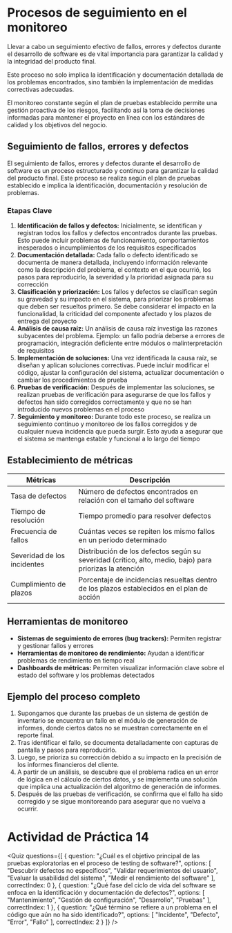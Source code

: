 
# Procesos de seguimiento en el monitoreo

Llevar a cabo un seguimiento efectivo de fallos, errores y defectos durante el desarrollo de software es de vital importancia para garantizar la calidad y la integridad del producto final. 

Este proceso no solo implica la identificación y documentación detallada de los problemas encontrados, sino también la implementación de medidas correctivas adecuadas. 

El monitoreo constante según el plan de pruebas establecido permite una gestión proactiva de los riesgos, facilitando así la toma de decisiones informadas para mantener el proyecto en línea con los estándares de calidad y los objetivos del negocio.

## Seguimiento de fallos, errores y defectos
El seguimiento de fallos, errores y defectos durante el desarrollo de software es un proceso estructurado y continuo para garantizar la calidad del producto final. Este proceso se realiza según el plan de pruebas establecido e implica la identificación, documentación y resolución de problemas.

### Etapas Clave

1. **Identificación de fallos y defectos:** Inicialmente, se identifican y registran todos los fallos y defectos encontrados durante las pruebas. Esto puede incluir problemas de funcionamiento, comportamientos inesperados o incumplimientos de los requisitos especificados
2. **Documentación detallada:** Cada fallo o defecto identificado se documenta de manera detallada, incluyendo información relevante como la descripción del problema, el contexto en el que ocurrió, los pasos para reproducirlo, la severidad y la prioridad asignada para su corrección
3. **Clasificación y priorización:** Los fallos y defectos se clasifican según su gravedad y su impacto en el sistema, para priorizar los problemas que deben ser resueltos primero. Se debe considerar el impacto en la funcionalidad, la criticidad del componente afectado y los plazos de entrega del proyecto
4. **Análisis de causa raíz:** Un análisis de causa raíz investiga las razones subyacentes del problema. Ejemplo: un fallo podría deberse a errores de programación, integración deficiente entre módulos o malinterpretación de requisitos
5. **Implementación de soluciones:** Una vez identificada la causa raíz, se diseñan y aplican soluciones correctivas. Puede incluir modificar el código, ajustar la configuración del sistema, actualizar documentación o cambiar los procedimientos de prueba
6. **Pruebas de verificación:** Después de implementar las soluciones, se realizan pruebas de verificación para asegurarse de que los fallos y defectos han sido corregidos correctamente y que no se han introducido nuevos problemas en el proceso
7. **Seguimiento y monitoreo:** Durante todo este proceso, se realiza un seguimiento continuo y monitoreo de los fallos corregidos y de cualquier nueva incidencia que pueda surgir. Esto ayuda a asegurar que el sistema se mantenga estable y funcional a lo largo del tiempo

## Establecimiento de métricas

|Métricas|Descripción|
|---|---|
|Tasa de defectos|Número de defectos encontrados en relación con el tamaño del software|
|Tiempo de resolución|Tiempo promedio para resolver defectos|
|Frecuencia de fallos|Cuántas veces se repiten los mismo fallos en un período determinado|
|Severidad de los incidentes|Distribución de los defectos según su severidad (crítico, alto, medio, bajo) para priorizas la atención|
|Cumplimiento de plazos|Porcentaje de incidencias resueltas dentro de los plazos establecidos en el plan de acción|

## Herramientas de monitoreo
- **Sistemas de seguimiento de errores (bug trackers):** Permiten registrar y gestionar fallos y errores
- **Herramientas de monitoreo de rendimiento:** Ayudan a identificar problemas de rendimiento en tiempo real
- **Dashboards de métricas:** Permiten visualizar información clave sobre el estado del software y los problemas detectados

## Ejemplo del proceso completo

1. Supongamos que durante las pruebas de un sistema de gestión de inventario se encuentra un fallo en el módulo de generación de informes, donde ciertos datos no se muestran correctamente en el reporte final. 
2. Tras identificar el fallo, se documenta detalladamente con capturas de pantalla y pasos para reproducirlo.
3. Luego, se prioriza su corrección debido a su impacto en la precisión de los informes financieros del cliente.
4. A partir de un análisis, se descubre que el problema radica en un error de lógica en el cálculo de ciertos datos, y se implementa una solución que implica una actualización del algoritmo de generación de informes.
5. Después de las pruebas de verificación, se confirma que el fallo ha sido corregido y se sigue monitoreando para asegurar que no vuelva a ocurrir.

# Actividad de Práctica 14

<Quiz questions={[
	{
		question: "¿Cuál es el objetivo principal de las pruebas exploratorias en el proceso de testing de software?",
		options: [
			"Descubrir defectos no específicos",
			"Validar requerimientos del usuario",
			"Evaluar la usabilidad del sistema",
			"Medir el rendimiento del software"
		],
		correctIndex: 0
	},
    {
		question: "¿Qué fase del ciclo de vida del software se enfoca en la identificación y documentación de defectos?",
		options: [
			"Mantenimiento",
			"Gestión de configuración",
			"Desarrollo",
			"Pruebas"
		],
		correctIndex: 1
	},
    {
		question: "¿Qué término se refiere a un problema en el código que aún no ha sido identificado?",
		options: [
			"Incidente",
			"Defecto",
			"Error",
			"Fallo"
		],
		correctIndex: 2
	}
]} />